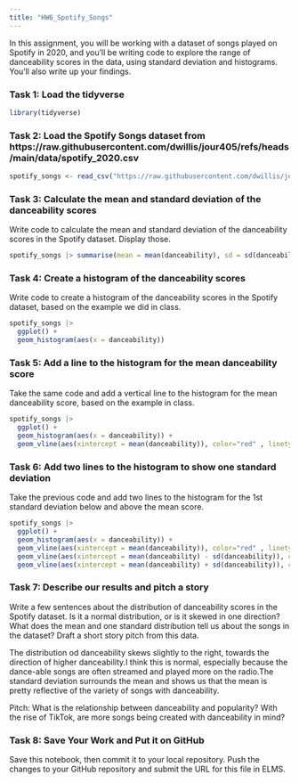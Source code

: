```yaml
---
title: "HW6_Spotify_Songs"
---
```


In this assignment, you will be working with a dataset of songs played on Spotify in 2020, and you'll be writing code to explore the range of danceability scores in the data, using standard deviation and histograms. You'll also write up your findings.

### Task 1: Load the tidyverse

```r
library(tidyverse)
```

### Task 2: Load the Spotify Songs dataset from https://raw.githubusercontent.com/dwillis/jour405/refs/heads/main/data/spotify_2020.csv

```r
spotify_songs <- read_csv("https://raw.githubusercontent.com/dwillis/jour405/refs/heads/main/data/spotify_2020.csv")
```

### Task 3: Calculate the mean and standard deviation of the danceability scores

Write code to calculate the mean and standard deviation of the danceability scores in the Spotify dataset. Display those.

```r
spotify_songs |> summarise(mean = mean(danceability), sd = sd(danceability))
```

### Task 4: Create a histogram of the danceability scores

Write code to create a histogram of the danceability scores in the Spotify dataset, based on the example we did in class.

```r
spotify_songs |> 
  ggplot() +
  geom_histogram(aes(x = danceability)) 
```

### Task 5: Add a line to the histogram for the mean danceability score

Take the same code and add a vertical line to the histogram for the mean danceability score, based on the example in class.

```r
spotify_songs |> 
  ggplot() +
  geom_histogram(aes(x = danceability)) +
  geom_vline(aes(xintercept = mean(danceability)), color="red" , linetype = "dashed", size = 1) 
```


### Task 6: Add two lines to the histogram to show one standard deviation

Take the previous code and add two lines to the histogram for the 1st standard deviation below and above the mean score.

```r
spotify_songs |> 
  ggplot() +
  geom_histogram(aes(x = danceability)) +
  geom_vline(aes(xintercept = mean(danceability)), color="red" , linetype = "dashed", size = 1) +
  geom_vline(aes(xintercept = mean(danceability) - sd(danceability)), color= "blue" , linetype = "dashed", size = 1)+
  geom_vline(aes(xintercept = mean(danceability) + sd(danceability)), color= "blue" , linetype = "dashed", size = 1)
```

### Task 7: Describe our results and pitch a story

Write a few sentences about the distribution of danceability scores in the Spotify dataset. Is it a normal distribution, or is it skewed in one direction? What does the mean and one standard distribution tell us about the songs in the dataset? Draft a short story pitch from this data.

The distribution od danceability skews slightly to the right, towards the direction of higher danceability.I think this is normal, especially because the dance-able songs are often streamed and played more on the radio.The standard deviation surrounds the mean and shows us that the mean is pretty reflective of the variety of songs with danceability. 

Pitch: What is the relationship between danceability and popularity? With the rise of TikTok, are more songs being created with danceability in mind? 

### Task 8: Save Your Work and Put it on GitHub

Save this notebook, then commit it to your local repository. Push the changes to your GitHub repository and submit the URL for this file in ELMS.
